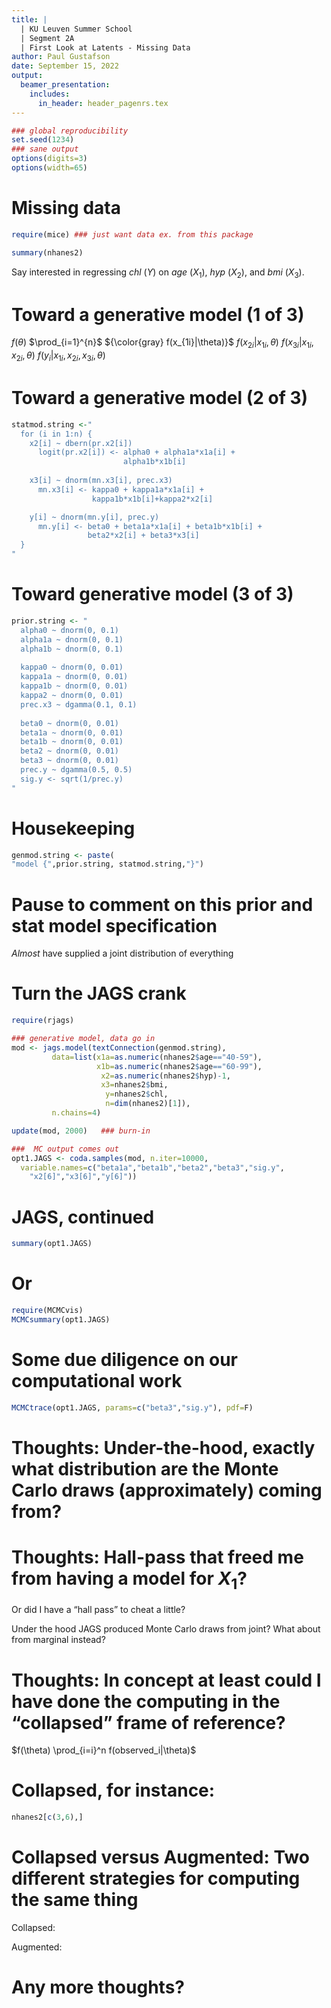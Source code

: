 ---
title: |
  | KU Leuven Summer School   
  | Segment 2A  
  | First Look at Latents - Missing Data
author: Paul Gustafson
date: September 15, 2022
output: 
  beamer_presentation:
    includes:
      in_header: header_pagenrs.tex
---

```{r, echo=F}
### global reproducibility
set.seed(1234)
### sane output
options(digits=3)
options(width=65)
```

# Missing data

```{r, message=F}
require(mice) ### just want data ex. from this package   
```

```{r}
summary(nhanes2)
```

Say interested in regressing *chl* ($Y$) on *age* ($X_1$), *hyp* ($X_2$), and *bmi* ($X_3$).

# Toward a generative model (1 of 3)

$f(\theta)$ 
$\prod_{i=1}^{n}$
${\color{gray} f(x_{1i}|\theta)}$
$f(x_{2i}|x_{1i},\theta)$
$f(x_{3i}|x_{1i},x_{2i},\theta)$
$f(y_i| x_{1i},x_{2i},x_{3i},\theta)$

\vspace{2.5in}



# Toward a generative model (2 of 3)


```{r}
statmod.string <-" 
  for (i in 1:n) {
    x2[i] ~ dbern(pr.x2[i])
      logit(pr.x2[i]) <- alpha0 + alpha1a*x1a[i] +
                         alpha1b*x1b[i]
    
    x3[i] ~ dnorm(mn.x3[i], prec.x3)
      mn.x3[i] <- kappa0 + kappa1a*x1a[i] +
                  kappa1b*x1b[i]+kappa2*x2[i]

    y[i] ~ dnorm(mn.y[i], prec.y)
      mn.y[i] <- beta0 + beta1a*x1a[i] + beta1b*x1b[i] + 
                 beta2*x2[i] + beta3*x3[i]
  }
"
```

# Toward generative model (3 of 3)

```{r}
prior.string <- "
  alpha0 ~ dnorm(0, 0.1)
  alpha1a ~ dnorm(0, 0.1)
  alpha1b ~ dnorm(0, 0.1)
  
  kappa0 ~ dnorm(0, 0.01)
  kappa1a ~ dnorm(0, 0.01)
  kappa1b ~ dnorm(0, 0.01)
  kappa2 ~ dnorm(0, 0.01)
  prec.x3 ~ dgamma(0.1, 0.1)
  
  beta0 ~ dnorm(0, 0.01)
  beta1a ~ dnorm(0, 0.01)
  beta1b ~ dnorm(0, 0.01)
  beta2 ~ dnorm(0, 0.01)
  beta3 ~ dnorm(0, 0.01)
  prec.y ~ dgamma(0.5, 0.5)
  sig.y <- sqrt(1/prec.y)
"
```

# Housekeeping

```{r}
genmod.string <- paste(
"model {",prior.string, statmod.string,"}")
```

# Pause to comment on this prior and stat model specification

*Almost* have supplied a joint distribution of everything

\vspace{4.in}


# Turn the JAGS crank

```{r, echo=F, message=F}
require(rjags)
```

```{r, message=F, results="hide"}
### generative model, data go in
mod <- jags.model(textConnection(genmod.string),
         data=list(x1a=as.numeric(nhanes2$age=="40-59"),
                   x1b=as.numeric(nhanes2$age=="60-99"),
                    x2=as.numeric(nhanes2$hyp)-1,
                    x3=nhanes2$bmi,
                     y=nhanes2$chl,
                     n=dim(nhanes2)[1]), 
         n.chains=4)

update(mod, 2000)   ### burn-in

###  MC output comes out
opt1.JAGS <- coda.samples(mod, n.iter=10000,
  variable.names=c("beta1a","beta1b","beta2","beta3","sig.y",
    "x2[6]","x3[6]","y[6]")) 
```

# JAGS, continued

```{r}
summary(opt1.JAGS)
```

# Or
```{r, message=F}
require(MCMCvis)
MCMCsummary(opt1.JAGS)
```

# Some due diligence on our computational work

```{r}
MCMCtrace(opt1.JAGS, params=c("beta3","sig.y"), pdf=F)
```          


# Thoughts: Under-the-hood, exactly what distribution are the Monte Carlo draws (approximately) coming from?

# Thoughts: Hall-pass that freed me from having a model for $X_1$?

Or did I have a "hall pass" to cheat a little?

Under the hood JAGS produced Monte Carlo draws 
from joint?   What about from marginal instead?

# Thoughts: In concept at least could I have done the computing in the "collapsed" frame of reference?

$f(\theta) \prod_{i=i}^n f(observed_i|\theta)$

\vspace{2.in}

# Collapsed, for instance:

```{r}
nhanes2[c(3,6),]
```

\vspace{2.in}


# Collapsed versus Augmented: Two different strategies **for computing the same thing**

Collapsed:
\begin{eqnarray*}
f(\theta|\mbox{observed})  & \propto & f(\mbox{observed}|\theta) f(\theta)
\end{eqnarray*}

\vspace{2.in}

Augmented: 
\begin{eqnarray*}
f(\theta|\mbox{observed}) = \int f(\theta,\mbox{latent}|\mbox{observed}) d\mbox{latent}
\end{eqnarray*}


# Any more thoughts?










